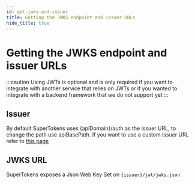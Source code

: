 ```yaml
---
id: get-jwks-and-issuer
title: Getting the JWKS endpoint and issuer URLs
hide_title: true
---
```


<!-- COPY DOCS -->
<!-- ./session/common-customizations/sessions/with-jwt/get-jwks-and-issuer.mdx -->


# Getting the JWKS endpoint and issuer URLs

:::caution
Using JWTs is optional and is only required if you want to integrate with another service that relies on JWTs or if you wanted to integrate with a backend framework that we do not support yet
:::

## Issuer

By default SuperTokens uses <BackendSDKCasing>{apiDomain}/auth</BackendSDKCasing> as the issuer URL, to change the path use <BackendSDKCasing>apiBasePath</BackendSDKCasing>. If you want to use a custom issuer URL refer to [this page](./enabling-jwts#using-a-custom-issuer)

## JWKS URL

SuperTokens exposes a Json Web Key Set on `{issuer}/jwt/jwks.json`